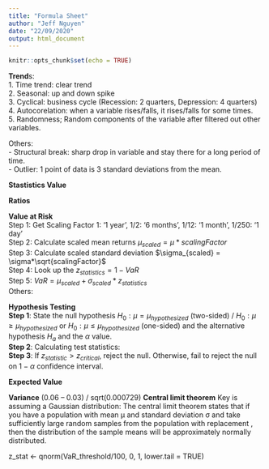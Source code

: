 ```yaml
---
title: "Formula Sheet"
author: "Jeff Nguyen"
date: "22/09/2020"
output: html_document
---
```


```r
knitr::opts_chunk$set(echo = TRUE)
```
**Trend**s:  
1. Time trend: clear trend  
2. Seasonal: up and down spike  
3. Cyclical: business cycle (Recession: 2 quarters, Depression: 4 quarters)  
4. Autocorelation: when a variable rises/falls, it rises/falls for some times.  
5. Randomness; Random components of the variable after filtered out other variables.  

Others:  
- Structural break: sharp drop in variable and stay there for a long period of time.  
- Outlier: 1 point of data is 3 standard deviations from the mean.  

**Stastistics Value**
\begin{equation}
  \begin{aligned}
    PV & = \frac{R_1}{(1+r)^1} + \frac{R_2}{(1+r)^2} + ... + \frac{R_n}{(1+r)^n} \\
    NPV & = -I_0 + PV = -I_0 + \sum_{i=1}^{n} \frac{R*(1+g)^i}{(1+r)^i} \\
    IRR & = \text {Find root of NPV = 0, use polyroot}  \\
    P_{Perpetuity} & = \frac{R}{r} \\
    \text {Continuous Compounding } S & = A*e^{rt}  \\
    \text {Arithmetic Progression } S & = n(a+ \frac{d*(n-1)}{2})  \text { where the series is: } a, a+d, a+2d, .., a+ (n-1)d\\
    \text {Geometric Progression } S & = \frac{a(1-r^n)}{1-r} \text { where the series is  } a, ar^1, ar^2, ..., ar^{n-1} \\
    \text {Price Elasticity of Demand e } & = \frac{\Delta Q}{\Delta P} \\
    \text {where  e<1: necessity (inelastic), e>1: luxury, e=1: unit elastic}\\
    \text {Profit maximizing Q is at MR = MC}\\
    \text {Taylor Series Expansion (approximation)} f(x) & = f(x_0) + \frac{f'(x_0)(x-x_0)}{1} + \frac{f''(x_0)(x-x_0)^2}{2} + ... + R_n \\
    \text {Point Estimate of Sample/Population Mean } \overline x & = \frac{\sum_{i=1}^n x_i}{n} \\
    \text {Point Estimate of Sample/Population Variance} s^2 & = \frac{\sum_{i=1}^n (x_i - \overline x)^2}{n-1} \\
    \text {Point Estimate of Variance of Sameple Mean (Standard Error^2)} SE^2 & = (s_{\overline x})^2 & = \frac{s^2}{n} \\
    \text {Comparing to sample mean: } z_{statistic} & = \frac{x - \overline x}{s} \\
    \text {Comapring to population mean (hypothesis) } z_{statistic} & = \frac{\overline x - \mu}{s_{\overline x}} \\
    \text {Measure of central tendency: Mean, median, mode} \\
    \text {Mean Absolute Deviation } MAD & = \frac{\lvert X_i - \overline X \rvert}{n} \\
    
  \end{aligned}
\end{equation}

**Ratios**
\begin{equation}
  \begin{aligned}
    \text{Semi-Variance} SV(x) & = (\sigma_{semi})^2 = \frac{\sum min((R_t - \overline R), 0)^2}{T} \\
    \text{Lower Partial Moment} LPM2(x)_\tau & = \frac{\sum min((R_t - R_{\tau}), 0)^2}{T} \\
    \text{Coefficient of variation} CV & = \frac{\sigma}{\mu} \\
    \text{Sharpe Ratio} S_{JPM} & = \frac{E(r_p) - r_f}{\sigma_p}  \\
    \text{Sortino Ratio} SortinoRatio & = \frac{r_p - r_f}{\sigma_{downside}}  \\
    \text{Treynor Ratio} TreynorRatio & = \frac{r_p - r_f}{\beta_p} \\
    Cov_{X,Y}  & =  \sum_{i=1}^{n} \frac{(X_i - \overline{X}) * (Y_i - \overline{Y})}{n-1} \\
    Corr_{X,Y} & =  \frac{Cov_{X,Y}}{\sigma_X * \sigma_Y}  \\
  \end{aligned}
\end{equation}

**Value at Risk**  
Step 1: Get Scaling Factor 1: '1 year', 1/2: '6 months', 1/12: '1 month', 1/250: '1 day'  
Step 2: Calculate scaled mean returns $\mu_{scaled} = \mu*scalingFactor$  
Step 3: Calculate scaled standard deviation $\sigma_{scaled} = \sigma*\sqrt{scalingFactor}$  
Step 4: Look up the $z_{statistics} = 1 - VaR$  
Step 5: $VaR = \mu_{scaled} + \sigma_{scaled} * z_{statistics}$  
Others:
\begin{equation}
  \begin{aligned}
    \text{Risk Adjusted Portfolio} RAP & = \sum \beta_i*R_i \\
    \text{Equity VaR} EVaR & = RAP * VaR \\
    \text{Global Minimum Variance Solution} w_1 & = \frac{\sigma_{22} - \sigma_{12}}{\sigma_{11} + \sigma_{22} - 2\sigma_{12}} \\
    \text{Return of portfolio} R_p & = w_1.R_1 + w_2.R_2 \\
    \text{Standard Deviation of Portfolio} \sigma_{p} & = \sqrt{\sigma_1^2(w_1^2) + \sigma_2^2(w_2^2) + 2(w_1)(w_2)\sigma_{12}} \\
    \text{Portfilio function} Y & = R_f + \frac{R_p - R_f}{\sigma_p}*X
  \end{aligned}
\end{equation}

**Hypothesis Testing**  
**Step 1**: State the null hypothesis $H_0: \mu = \mu_{hypothesized}$ (two-sided) / $H_0: \mu \geqslant \mu_{hypothesized}$ or $H_0: \mu \leqslant \mu_{hypothesized}$ (one-sided) and the alternative hypothesis $H_a$ and the $\alpha$ value.  
**Step 2**: Calculating test statistics:  
\begin{equation}
  \begin{aligned}
    \text{One-Sample Z-Test} z_{statistic} & = \frac{\overline x - \mu_{hypothesized}}{\frac{s}{\sqrt{n}}} \\
    \text{Not pooled Two-Sample Z-Test (unequal variance)} z_{statistics} & = \frac{\overline x_1 - \overline x_2}{\sqrt{\frac{s_1^2}{n1} + \frac{s_2^2}{n2}}}  \\
    \text{Pooled Two-Sample Z-Test (equal variance)} z_{statistics} & = \frac{\overline x_1 - \overline x_2}{\sqrt{\frac{s_p^2}{n1} + \frac{s_p^2}{n2}}}  \\
    \text{where} s_p^2 & = \frac{(n_1-1)s_1^2 + (n_2-1)s_2^2}{n_1+n_2-2} \\
    df & = \frac{(\frac{s_1^2}{n_1} + \frac{s_2^2}{n_2})^2}{(\frac{(\frac{s_1^2}{n_1})^2}{n_1 - 1})+(\frac{(\frac{s_2^2}{n_2})^2}{n_2 - 1})}
  \end{aligned}
\end{equation}
**Step 3**: If $z_{statistic} > z_{critical}$, reject the null. Otherwise, fail to reject the null on $1-\alpha$ confidence interval.

**Expected Value**
\begin{equation}
  \begin{aligned}
    E(X) & = \sum_{X} X*P \\
    E(aX + b) & = a*E(X) + b \\
    E(X + Y) & = E(X) + E(Y) \\
    \text{if X,Y indepdent} E(XY) & = E(X)*E(Y) \\
  \end{aligned}
\end{equation}

**Variance**
\begin{equation}
  \begin{aligned}
    V(X) & = E(X^2) - (E(X))^2 \\
    cov(X,Y) & = E(XY) - E(X)*E(Y) \\
    V(aX + b) & = a^2*V(X) \\
    V(X + Y) & = V(X) + V(Y) + 2cov(X,Y) \text{if X,Y independent, cov(X,Y) = 0} \\
    corr(X,Y) & = \frac{cov(X,Y)}{\sqrt{V(X)*V(Y)}}
  \end{aligned}
\end{equation}
(0.06 – 0.03) / sqrt(0.000729) 
**Central limit theorem**
Key is assuming a Gaussian distribution: The central limit theorem states that if you have a population with mean μ and standard deviation σ and take sufficiently large random samples from the population with replacement , then the distribution of the sample means will be approximately normally distributed.

z_stat <- qnorm(VaR_threshold/100, 0, 1, lower.tail = TRUE)